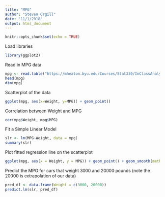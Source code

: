 ```yaml
---
title: "MPG"
author: "Steven Orgill"
date: "11/1/2018"
output: html_document
---
```


```r
knitr::opts_chunk$set(echo = TRUE)
```

Load libraries
```r
library(ggplot2)
```

Read in MPG data
```r
mpg <- read.table("https://mheaton.byu.edu/Courses/Stat330/InClassAnalyses/1%20-%20CarMPG/Data/MPGData.txt", header = TRUE)
head(mpg)
dim(mpg)
```

Scatterplot of the data
```r
ggplot(mpg, aes(x=Weight, y=MPG)) + geom_point()
```

Correlation between Weight and MPG
```r
cor(mpg$Weight, mpg$MPG)
```

Fit a Simple Linear Model
```r
slr <- lm(MPG~Weight, data = mpg)
summary(slr)
```

Plot fitted regression line on the scatterplot
```r
ggplot(mpg, aes(x = Weight, y = MPG)) + geom_point() + geom_smooth(method = "lm", se = FALSE)
```

Predict the MPG for cars that weight 3000 and 20000 pounds (note the 20000 is extrapolation of our data)
```r
pred_df <- data.frame(Weight = c(3000, 20000))
predict.lm(slr, pred_df)
```

